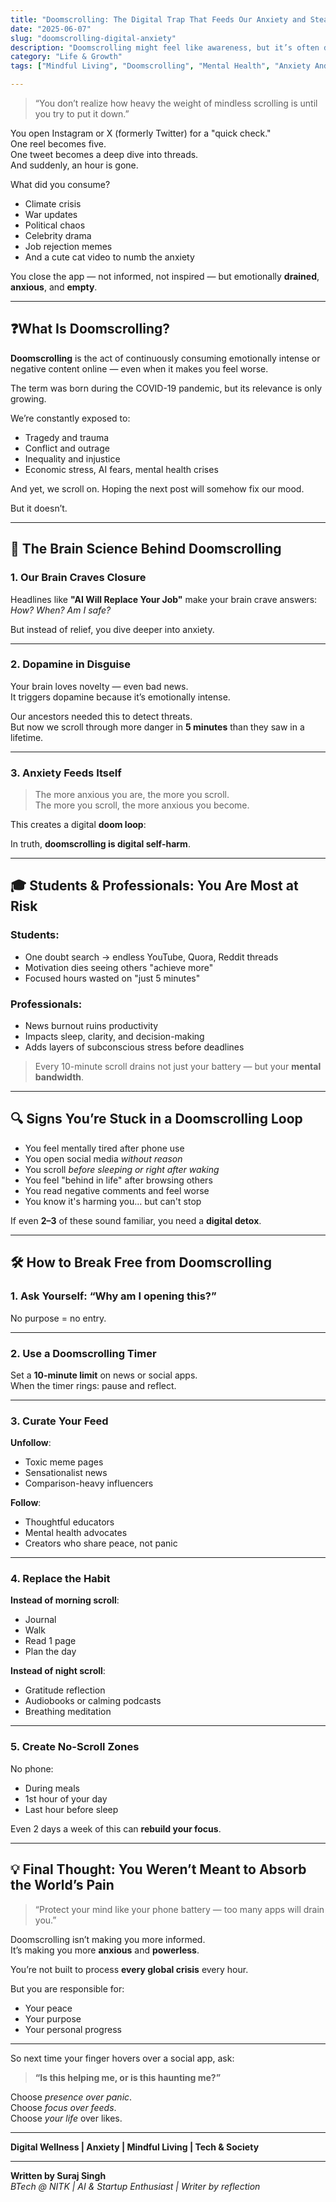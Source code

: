 ```yaml
---
title: "Doomscrolling: The Digital Trap That Feeds Our Anxiety and Steals Our Time"
date: "2025-06-07"
slug: "doomscrolling-digital-anxiety"
description: "Doomscrolling might feel like awareness, but it’s often disguised anxiety. Here’s how to break free from this digital self-harm loop."
category: "Life & Growth"
tags: ["Mindful Living", "Doomscrolling", "Mental Health", "Anxiety And Social Media"]

---
```


> “You don’t realize how heavy the weight of mindless scrolling is until you try to put it down.”

You open Instagram or X (formerly Twitter) for a "quick check."  
One reel becomes five.  
One tweet becomes a deep dive into threads.  
And suddenly, an hour is gone.

What did you consume?

- Climate crisis  
- War updates  
- Political chaos  
- Celebrity drama  
- Job rejection memes  
- And a cute cat video to numb the anxiety

You close the app — not informed, not inspired — but emotionally **drained**, **anxious**, and **empty**.

---

## ❓What Is Doomscrolling?

**Doomscrolling** is the act of continuously consuming emotionally intense or negative content online — even when it makes you feel worse.

The term was born during the COVID-19 pandemic, but its relevance is only growing.

We’re constantly exposed to:
- Tragedy and trauma
- Conflict and outrage
- Inequality and injustice
- Economic stress, AI fears, mental health crises

And yet, we scroll on. Hoping the next post will somehow fix our mood.

But it doesn’t.

---

## 🧠 The Brain Science Behind Doomscrolling

### 1. Our Brain Craves Closure
Headlines like **"AI Will Replace Your Job"** make your brain crave answers: *How? When? Am I safe?*

But instead of relief, you dive deeper into anxiety.

---

### 2. Dopamine in Disguise
Your brain loves novelty — even bad news.  
It triggers dopamine because it’s emotionally intense.

Our ancestors needed this to detect threats.  
But now we scroll through more danger in **5 minutes** than they saw in a lifetime.

---

### 3. Anxiety Feeds Itself
> The more anxious you are, the more you scroll.  
> The more you scroll, the more anxious you become.

This creates a digital **doom loop**:


In truth, **doomscrolling is digital self-harm**.

---

## 🎓 Students & Professionals: You Are Most at Risk

### Students:
- One doubt search → endless YouTube, Quora, Reddit threads  
- Motivation dies seeing others "achieve more"  
- Focused hours wasted on "just 5 minutes"

### Professionals:
- News burnout ruins productivity  
- Impacts sleep, clarity, and decision-making  
- Adds layers of subconscious stress before deadlines

> Every 10-minute scroll drains not just your battery — but your **mental bandwidth**.

---

## 🔍 Signs You’re Stuck in a Doomscrolling Loop

- You feel mentally tired after phone use
- You open social media *without reason*
- You scroll *before sleeping or right after waking*
- You feel "behind in life" after browsing others
- You read negative comments and feel worse
- You know it's harming you… but can't stop

If even **2–3** of these sound familiar, you need a **digital detox**.

---

## 🛠 How to Break Free from Doomscrolling

### 1. Ask Yourself: **“Why am I opening this?”**
No purpose = no entry.

---

### 2. Use a Doomscrolling Timer  
Set a **10-minute limit** on news or social apps.  
When the timer rings: pause and reflect.

---

### 3. Curate Your Feed  
**Unfollow**:
- Toxic meme pages
- Sensationalist news
- Comparison-heavy influencers

**Follow**:
- Thoughtful educators  
- Mental health advocates  
- Creators who share peace, not panic

---

### 4. Replace the Habit  
**Instead of morning scroll**:  
- Journal  
- Walk  
- Read 1 page  
- Plan the day

**Instead of night scroll**:  
- Gratitude reflection  
- Audiobooks or calming podcasts  
- Breathing meditation

---

### 5. Create No-Scroll Zones
No phone:
- During meals  
- 1st hour of your day  
- Last hour before sleep

Even 2 days a week of this can **rebuild your focus**.

---

## 💡 Final Thought: You Weren’t Meant to Absorb the World’s Pain

> “Protect your mind like your phone battery — too many apps will drain you.”

Doomscrolling isn’t making you more informed.  
It’s making you more **anxious** and **powerless**.

You’re not built to process **every global crisis** every hour.

But you are responsible for:
- Your peace  
- Your purpose  
- Your personal progress

---

So next time your finger hovers over a social app, ask:

> **“Is this helping me, or is this haunting me?”**

Choose *presence over panic*.  
Choose *focus over feeds*.  
Choose *your life* over likes.

---

**Digital Wellness | Anxiety | Mindful Living | Tech & Society**

---

**Written by Suraj Singh**  
_BTech @ NITK | AI & Startup Enthusiast | Writer by reflection_


